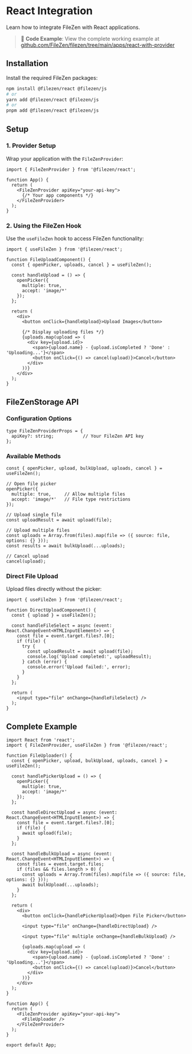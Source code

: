 # React Integration

Learn how to integrate FileZen with React applications.

> 📁 **Code Example**: View the complete working example at [github.com/FileZen/filezen/tree/main/apps/react-with-provider](https://github.com/FileZen/filezen/tree/main/apps/react-with-provider)

## Installation

Install the required FileZen packages:

```bash
npm install @filezen/react @filezen/js
# or
yarn add @filezen/react @filezen/js
# or
pnpm add @filezen/react @filezen/js
```

## Setup

### 1. Provider Setup

Wrap your application with the `FileZenProvider`:

```tsx
import { FileZenProvider } from '@filezen/react';

function App() {
  return (
    <FileZenProvider apiKey="your-api-key">
      {/* Your app components */}
    </FileZenProvider>
  );
}
```

### 2. Using the FileZen Hook

Use the `useFileZen` hook to access FileZen functionality:

```tsx
import { useFileZen } from '@filezen/react';

function FileUploadComponent() {
  const { openPicker, uploads, cancel } = useFileZen();

  const handleUpload = () => {
    openPicker({ 
      multiple: true, 
      accept: 'image/*' 
    });
  };

  return (
    <div>
      <button onClick={handleUpload}>Upload Images</button>
      
      {/* Display uploading files */}
      {uploads.map(upload => (
        <div key={upload.id}>
          <span>{upload.name} - {upload.isCompleted ? 'Done' : 'Uploading...'}</span>
          <button onClick={() => cancel(upload)}>Cancel</button>
        </div>
      ))}
    </div>
  );
}
```

## FileZenStorage API

### Configuration Options

```tsx
type FileZenProviderProps = {
  apiKey?: string;           // Your FileZen API key
};
```

### Available Methods

```tsx
const { openPicker, upload, bulkUpload, uploads, cancel } = useFileZen();

// Open file picker
openPicker({
  multiple: true,     // Allow multiple files
  accept: 'image/*'   // File type restrictions
});

// Upload single file
const uploadResult = await upload(file);

// Upload multiple files
const uploads = Array.from(files).map(file => ({ source: file, options: {} }));
const results = await bulkUpload(...uploads);

// Cancel upload
cancel(upload);
```

### Direct File Upload

Upload files directly without the picker:

```tsx
import { useFileZen } from '@filezen/react';

function DirectUploadComponent() {
  const { upload } = useFileZen();

  const handleFileSelect = async (event: React.ChangeEvent<HTMLInputElement>) => {
    const file = event.target.files?.[0];
    if (file) {
      try {
        const uploadResult = await upload(file);
        console.log('Upload completed:', uploadResult);
      } catch (error) {
        console.error('Upload failed:', error);
      }
    }
  };

  return (
    <input type="file" onChange={handleFileSelect} />
  );
}
```

## Complete Example

```tsx
import React from 'react';
import { FileZenProvider, useFileZen } from '@filezen/react';

function FileUploader() {
  const { openPicker, upload, bulkUpload, uploads, cancel } = useFileZen();

  const handlePickerUpload = () => {
    openPicker({ 
      multiple: true, 
      accept: 'image/*' 
    });
  };

  const handleDirectUpload = async (event: React.ChangeEvent<HTMLInputElement>) => {
    const file = event.target.files?.[0];
    if (file) {
      await upload(file);
    }
  };

  const handleBulkUpload = async (event: React.ChangeEvent<HTMLInputElement>) => {
    const files = event.target.files;
    if (files && files.length > 0) {
      const uploads = Array.from(files).map(file => ({ source: file, options: {} }));
      await bulkUpload(...uploads);
    }
  };

  return (
    <div>
      <button onClick={handlePickerUpload}>Open File Picker</button>
      
      <input type="file" onChange={handleDirectUpload} />
      
      <input type="file" multiple onChange={handleBulkUpload} />

      {uploads.map(upload => (
        <div key={upload.id}>
          <span>{upload.name} - {upload.isCompleted ? 'Done' : 'Uploading...'}</span>
          <button onClick={() => cancel(upload)}>Cancel</button>
        </div>
      ))}
    </div>
  );
}

function App() {
  return (
    <FileZenProvider apiKey="your-api-key">
      <FileUploader />
    </FileZenProvider>
  );
}

export default App;
``` 